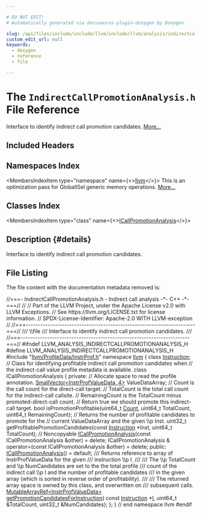 ```yaml
---

# DO NOT EDIT!
# Automatically generated via docusaurus-plugin-doxygen by Doxygen.

slug: /api/files/include/include/llvm/include/llvm/analysis/indirectcallpromotionanalysis-h
custom_edit_url: null
keywords:
  - doxygen
  - reference
  - file

---
```





# The `IndirectCallPromotionAnalysis.h` File Reference

<DoxygenPage pluginConfig={pluginConfig}>

Interface to identify indirect call promotion candidates. <a href="#details">More...</a>

## Included Headers

<IncludesList>
<IncludesListItem
  filePath="llvm/ProfileData/InstrProf.h"
  permalink="/docs/api/files/include/include/llvm/include/llvm/profiledata/instrprof-h"
  isLocal="true" />
</IncludesList>

## Namespaces Index

<MembersIndex>

<MembersIndexItem
  type="namespace"
  name={<><a href="/docs/api/namespaces/llvm">llvm</a></>}>
This is an optimization pass for GlobalISel generic memory operations. <a href="/docs/api/namespaces/llvm/#details">More...</a>
</MembersIndexItem>

</MembersIndex>

## Classes Index

<MembersIndex>

<MembersIndexItem
  type="class"
  name={<><a href="/docs/api/classes/llvm/icallpromotionanalysis">ICallPromotionAnalysis</a></>}>
</MembersIndexItem>

</MembersIndex>

## Description {#details}

Interface to identify indirect call promotion candidates.

## File Listing

The file content with the documentation metadata removed is:

<ProgramListing>

<Link id="l00001" /><CodeLine lineNumber="1"><span class="doxyHighlightComment">//===- IndirectCallPromotionAnalysis.h - Indirect call analysis -&#42;- C++ -&#42;-===//</span></CodeLine>
<Link id="l00002" /><CodeLine lineNumber="2"><span class="doxyHighlightComment">//</span></CodeLine>
<Link id="l00003" /><CodeLine lineNumber="3"><span class="doxyHighlightComment">// Part of the LLVM Project, under the Apache License v2.0 with LLVM Exceptions.</span></CodeLine>
<Link id="l00004" /><CodeLine lineNumber="4"><span class="doxyHighlightComment">// See https://llvm.org/LICENSE.txt for license information.</span></CodeLine>
<Link id="l00005" /><CodeLine lineNumber="5"><span class="doxyHighlightComment">// SPDX-License-Identifier: Apache-2.0 WITH LLVM-exception</span></CodeLine>
<Link id="l00006" /><CodeLine lineNumber="6"><span class="doxyHighlightComment">//</span></CodeLine>
<Link id="l00007" /><CodeLine lineNumber="7"><span class="doxyHighlightComment">//===----------------------------------------------------------------------===//</span></CodeLine>
<Link id="l00008" /><CodeLine lineNumber="8"><span class="doxyHighlightComment">/// \\file</span></CodeLine>
<Link id="l00009" /><CodeLine lineNumber="9"><span class="doxyHighlightComment">/// Interface to identify indirect call promotion candidates.</span></CodeLine>
<Link id="l00010" /><CodeLine lineNumber="10"><span class="doxyHighlightComment">///</span></CodeLine>
<Link id="l00011" /><CodeLine lineNumber="11"><span class="doxyHighlightComment">//===----------------------------------------------------------------------===//</span></CodeLine>
<Link id="l00012" /><CodeLine lineNumber="12"></CodeLine>
<Link id="l00013" /><CodeLine lineNumber="13"><span class="doxyHighlightPreprocessor">#ifndef LLVM&#95;ANALYSIS&#95;INDIRECTCALLPROMOTIONANALYSIS&#95;H</span></CodeLine>
<Link id="l00014" /><CodeLine lineNumber="14"><span class="doxyHighlightPreprocessor">#define LLVM&#95;ANALYSIS&#95;INDIRECTCALLPROMOTIONANALYSIS&#95;H</span></CodeLine>
<Link id="l00015" /><CodeLine lineNumber="15"></CodeLine>
<Link id="l00016" /><CodeLine lineNumber="16"><span class="doxyHighlightPreprocessor">#include &quot;<a href="/docs/api/files/include/include/llvm/include/llvm/profiledata/instrprof-h">llvm/ProfileData/InstrProf.h</a>&quot;</span></CodeLine>
<Link id="l00017" /><CodeLine lineNumber="17"></CodeLine>
<Link id="l00018" /><CodeLine lineNumber="18"><span class="doxyHighlightKeyword">namespace </span><span class="doxyHighlight"><a href="/docs/api/namespaces/llvm">llvm</a> &#123;</span></CodeLine>
<Link id="l00019" /><CodeLine lineNumber="19"></CodeLine>
<Link id="l00020" /><CodeLine lineNumber="20"><span class="doxyHighlightKeyword">class </span><span class="doxyHighlight"><a href="/docs/api/classes/llvm/instruction">Instruction</a>;</span></CodeLine>
<Link id="l00021" /><CodeLine lineNumber="21"></CodeLine>
<Link id="l00022" /><CodeLine lineNumber="22"><span class="doxyHighlightComment">// Class for identifying profitable indirect call promotion candidates when</span></CodeLine>
<Link id="l00023" /><CodeLine lineNumber="23"><span class="doxyHighlightComment">// the indirect-call value profile metadata is available.</span></CodeLine>
<Link id="l00024" /><CodeLine lineNumber="24" lineLink="/docs/api/classes/llvm/icallpromotionanalysis"><span class="doxyHighlightKeyword">class </span><span class="doxyHighlight">ICallPromotionAnalysis &#123;</span></CodeLine>
<Link id="l00025" /><CodeLine lineNumber="25"><span class="doxyHighlightKeyword">private</span><span class="doxyHighlight">:</span></CodeLine>
<Link id="l00026" /><CodeLine lineNumber="26"><span class="doxyHighlight">  </span><span class="doxyHighlightComment">// Allocate space to read the profile annotation.</span></CodeLine>
<Link id="l00027" /><CodeLine lineNumber="27"><span class="doxyHighlight">  <a href="/docs/api/classes/llvm/smallvector">SmallVector&lt;InstrProfValueData, 4&gt;</a> ValueDataArray;</span></CodeLine>
<Link id="l00028" /><CodeLine lineNumber="28"></CodeLine>
<Link id="l00029" /><CodeLine lineNumber="29"><span class="doxyHighlight">  </span><span class="doxyHighlightComment">// Count is the call count for the direct-call target.</span></CodeLine>
<Link id="l00030" /><CodeLine lineNumber="30"><span class="doxyHighlight">  </span><span class="doxyHighlightComment">// TotalCount is the total call count for the indirect-call callsite.</span></CodeLine>
<Link id="l00031" /><CodeLine lineNumber="31"><span class="doxyHighlight">  </span><span class="doxyHighlightComment">// RemainingCount is the TotalCount minus promoted-direct-call count.</span></CodeLine>
<Link id="l00032" /><CodeLine lineNumber="32"><span class="doxyHighlight">  </span><span class="doxyHighlightComment">// Return true we should promote this indirect-call target.</span></CodeLine>
<Link id="l00033" /><CodeLine lineNumber="33"><span class="doxyHighlight">  </span><span class="doxyHighlightKeywordType">bool</span><span class="doxyHighlight"> isPromotionProfitable(uint64&#95;t <a href="/docs/api/namespaces/llvm/#a845e08be4b0320d66901a66b0c0e9509">Count</a>, uint64&#95;t TotalCount,</span></CodeLine>
<Link id="l00034" /><CodeLine lineNumber="34"><span class="doxyHighlight">                             uint64&#95;t RemainingCount);</span></CodeLine>
<Link id="l00035" /><CodeLine lineNumber="35"></CodeLine>
<Link id="l00036" /><CodeLine lineNumber="36"><span class="doxyHighlight">  </span><span class="doxyHighlightComment">// Returns the number of profitable candidates to promote for the</span></CodeLine>
<Link id="l00037" /><CodeLine lineNumber="37"><span class="doxyHighlight">  </span><span class="doxyHighlightComment">// current ValueDataArray and the given \\p Inst.</span></CodeLine>
<Link id="l00038" /><CodeLine lineNumber="38"><span class="doxyHighlight">  uint32&#95;t getProfitablePromotionCandidates(</span><span class="doxyHighlightKeyword">const</span><span class="doxyHighlight"> <a href="/docs/api/classes/llvm/instruction">Instruction</a> &#42;Inst,</span></CodeLine>
<Link id="l00039" /><CodeLine lineNumber="39"><span class="doxyHighlight">                                            uint64&#95;t TotalCount);</span></CodeLine>
<Link id="l00040" /><CodeLine lineNumber="40"></CodeLine>
<Link id="l00041" /><CodeLine lineNumber="41"><span class="doxyHighlight">  </span><span class="doxyHighlightComment">// Noncopyable</span></CodeLine>
<Link id="l00042" /><CodeLine lineNumber="42"><span class="doxyHighlight">  <a href="/docs/api/classes/llvm/icallpromotionanalysis/#a481935e295c3d91be945b1b859c3339e">ICallPromotionAnalysis</a>(</span><span class="doxyHighlightKeyword">const</span><span class="doxyHighlight"> ICallPromotionAnalysis &amp;other) = </span><span class="doxyHighlightKeyword">delete</span><span class="doxyHighlight">;</span></CodeLine>
<Link id="l00043" /><CodeLine lineNumber="43"><span class="doxyHighlight">  ICallPromotionAnalysis &amp;</span></CodeLine>
<Link id="l00044" /><CodeLine lineNumber="44"><span class="doxyHighlight">  operator=(</span><span class="doxyHighlightKeyword">const</span><span class="doxyHighlight"> ICallPromotionAnalysis &amp;other) = </span><span class="doxyHighlightKeyword">delete</span><span class="doxyHighlight">;</span></CodeLine>
<Link id="l00045" /><CodeLine lineNumber="45"></CodeLine>
<Link id="l00046" /><CodeLine lineNumber="46"><span class="doxyHighlightKeyword">public</span><span class="doxyHighlight">:</span></CodeLine>
<Link id="l00047" /><CodeLine lineNumber="47" lineLink="/docs/api/classes/llvm/icallpromotionanalysis/#a481935e295c3d91be945b1b859c3339e"><span class="doxyHighlight">  <a href="/docs/api/classes/llvm/icallpromotionanalysis/#a481935e295c3d91be945b1b859c3339e">ICallPromotionAnalysis</a>() = </span><span class="doxyHighlightKeywordFlow">default</span><span class="doxyHighlight">;</span></CodeLine>
<Link id="l00048" /><CodeLine lineNumber="48"></CodeLine>
<Link id="l00049" /><CodeLine lineNumber="49"><span class="doxyHighlightComment">  /// Returns reference to array of InstrProfValueData for the given</span></CodeLine>
<Link id="l00050" /><CodeLine lineNumber="50"><span class="doxyHighlightComment">  /// instruction \\p I.</span></CodeLine>
<Link id="l00051" /><CodeLine lineNumber="51"><span class="doxyHighlightComment">  ///</span></CodeLine>
<Link id="l00052" /><CodeLine lineNumber="52"><span class="doxyHighlightComment">  /// The \\p TotalCount and \\p NumCandidates are set to the the total profile</span></CodeLine>
<Link id="l00053" /><CodeLine lineNumber="53"><span class="doxyHighlightComment">  /// count of the indirect call \\p I and the number of profitable candidates</span></CodeLine>
<Link id="l00054" /><CodeLine lineNumber="54"><span class="doxyHighlightComment">  /// in the given array (which is sorted in reverse order of profitability).</span></CodeLine>
<Link id="l00055" /><CodeLine lineNumber="55"><span class="doxyHighlightComment">  ///</span></CodeLine>
<Link id="l00056" /><CodeLine lineNumber="56"><span class="doxyHighlightComment">  /// The returned array space is owned by this class, and overwritten on</span></CodeLine>
<Link id="l00057" /><CodeLine lineNumber="57"><span class="doxyHighlightComment">  /// subsequent calls.</span></CodeLine>
<Link id="l00058" /><CodeLine lineNumber="58"><span class="doxyHighlight">  <a href="/docs/api/classes/llvm/mutablearrayref">MutableArrayRef&lt;InstrProfValueData&gt;</a> <a href="/docs/api/classes/llvm/icallpromotionanalysis/#ad7143519efbd492ef7ced88c6198e1ca">getPromotionCandidatesForInstruction</a>(</span></CodeLine>
<Link id="l00059" /><CodeLine lineNumber="59"><span class="doxyHighlight">      </span><span class="doxyHighlightKeyword">const</span><span class="doxyHighlight"> <a href="/docs/api/classes/llvm/instruction">Instruction</a> &#42;<a href="/docs/api/files/lib/lib/support/md5-cpp/#ac0eafdc9ee161b71e7af98af736952fd">I</a>, uint64&#95;t &amp;TotalCount, uint32&#95;t &amp;NumCandidates);</span></CodeLine>
<Link id="l00060" /><CodeLine lineNumber="60"><span class="doxyHighlight">&#125;;</span></CodeLine>
<Link id="l00061" /><CodeLine lineNumber="61"></CodeLine>
<Link id="l00062" /><CodeLine lineNumber="62"><span class="doxyHighlight">&#125; </span><span class="doxyHighlightComment">// end namespace llvm</span></CodeLine>
<Link id="l00063" /><CodeLine lineNumber="63"></CodeLine>
<Link id="l00064" /><CodeLine lineNumber="64"><span class="doxyHighlightPreprocessor">#endif</span></CodeLine>

</ProgramListing>


</DoxygenPage>
